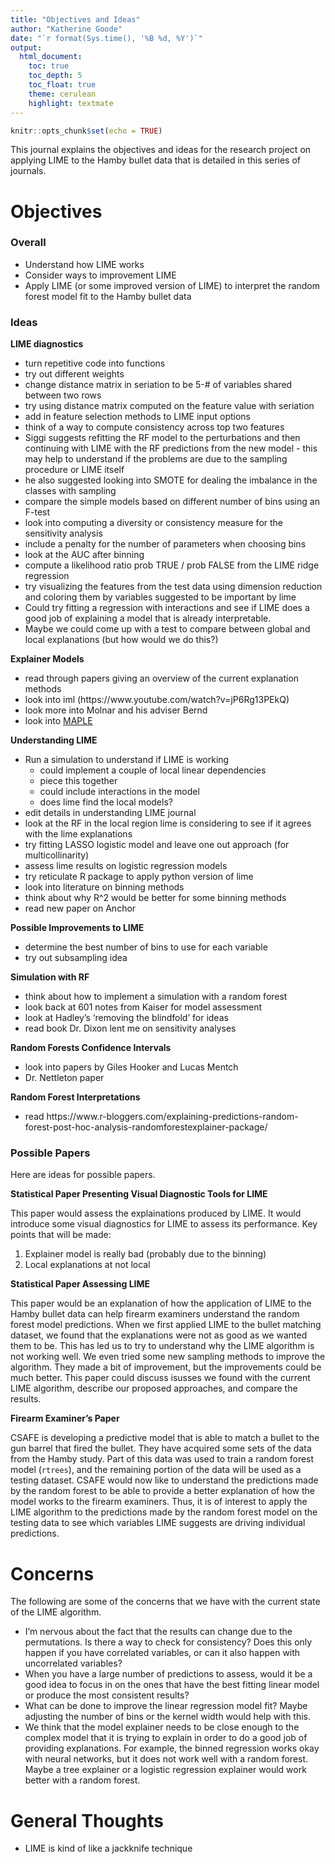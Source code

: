 ```yaml
---
title: "Objectives and Ideas"
author: "Katherine Goode"
date: "`r format(Sys.time(), '%B %d, %Y')`"
output:
  html_document:
    toc: true
    toc_depth: 5
    toc_float: true
    theme: cerulean
    highlight: textmate
---
```


```r
knitr::opts_chunk$set(echo = TRUE)
```

This journal explains the objectives and ideas for the research project on applying LIME to the Hamby bullet data that is detailed in this series of journals. 

# Objectives

### Overall

- Understand how LIME works
- Consider ways to improvement LIME
- Apply LIME (or some improved version of LIME) to interpret the random forest model fit to the Hamby bullet data

### Ideas

**LIME diagnostics**  

- turn repetitive code into functions
- try out different weights
- change distance matrix in seriation to be 5-# of variables shared between two rows
- try using distance matrix computed on the feature value with seriation
- add in feature selection methods to LIME input options
- think of a way to compute consistency across top two features
- Siggi suggests refitting the RF model to the perturbations and then continuing with LIME with the RF predictions from the new model - this may help to understand if the problems are due to the sampling procedure or LIME itself
- he also suggested looking into SMOTE for dealing the imbalance in the classes with sampling
- compare the simple models based on different number of bins using an F-test
- look into computing a diversity or consistency measure for the sensitivity analysis
- include a penalty for the number of parameters when choosing bins
- look at the AUC after binning
- compute a likelihood ratio prob TRUE / prob FALSE from the LIME ridge regression
- try visualizing the features from the test data using dimension reduction and
coloring them by variables suggested to be important by lime
- Could try fitting a regression with interactions and see if LIME does a good job of explaining a model that is already interpretable.
- Maybe we could come up with a test to compare between global and local explanations (but how would we do this?)  
  
**Explainer Models**

- read through papers giving an overview of the current explanation methods
- look into iml (https://www.youtube.com/watch?v=jP6Rg13PEkQ)
- look more into Molnar and his adviser Bernd
- look into [MAPLE](https://blog.ml.cmu.edu/2019/07/13/towards-interpretable-tree-ensembles/)
    
**Understanding LIME**

- Run a simulation to understand if LIME is working
    - could implement a couple of local linear dependencies
    - piece this together
    - could include interactions in the model
    - does lime find the local models?
- edit details in understanding LIME journal
- look at the RF in the local region lime is considering to see if it agrees with the lime explanations
- try fitting LASSO logistic model and leave one out approach (for multicollinarity)
- assess lime results on logistic regression models
- try reticulate R package to apply python version of lime
- look into literature on binning methods
- think about why R^2 would be better for some binning methods
- read new paper on Anchor
    
**Possible Improvements to LIME**

- determine the best number of bins to use for each variable
- try out subsampling idea

**Simulation with RF**

- think about how to implement a simulation with a random forest
- look back at 601 notes from Kaiser for model assessment
- look at Hadley's 'removing the blindfold' for ideas
- read book Dr. Dixon lent me on sensitivity analyses

**Random Forests Confidence Intervals**

- look into papers by Giles Hooker and Lucas Mentch
- Dr. Nettleton paper

**Random Forest Interpretations**

- read https://www.r-bloggers.com/explaining-predictions-random-forest-post-hoc-analysis-randomforestexplainer-package/

### Possible Papers

Here are ideas for possible papers.

**Statistical Paper Presenting Visual Diagnostic Tools for LIME**

This paper would assess the explainations produced by LIME. It would introduce some visual diagnostics for LIME to assess its performance. Key points that will be made:

1. Explainer model is really bad (probably due to the binning)
2. Local explanations at not local

**Statistical Paper Assessing LIME**

This paper would be an explanation of how the application of LIME to the Hamby bullet data can help firearm examiners understand the random forest model predictions. When we first applied LIME to the bullet matching dataset, we found that the explanations were not as good as we wanted them to be. This has led us to try to understand why the LIME algorithm is not working well. We even tried some new sampling methods to improve the algorithm. They made a bit of improvement, but the improvements could be much better. This paper could discuss isusses we found with the current LIME algorithm, describe our proposed approaches, and compare the results.

**Firearm Examiner's Paper**

CSAFE is developing a predictive model that is able to match a bullet to the gun barrel that fired the bullet. They have acquired some sets of the data from the Hamby study. Part of this data was used to train a random forest model (`rtrees`), and the remaining portion of the data will be used as a testing dataset. CSAFE would now like to understand the predictions made by the random forest to be able to provide a better explanation of how the model works to the firearm examiners. Thus, it is of interest to apply the LIME algorithm to the predictions made by the random forest model on the testing data to see which variables LIME suggests are driving individual predictions.

# Concerns

The following are some of the concerns that we have with the current state of the LIME algorithm.

- I'm nervous about the fact that the results can change due to the permutations. Is there a way to check for consistency? Does this only happen if you have correlated variables, or can it also happen with uncorrelated variables?
- When you have a large number of predictions to assess, would it be a good idea to focus in on the ones that have the best fitting linear model or produce the most consistent results?
- What can be done to improve the linear regression model fit? Maybe adjusting the number of bins or the kernel width would help with this.
- We think that the model explainer needs to be close enough to the complex model that it is trying to explain in order to do a good job of providing explanations. For example, the binned regression works okay with neural networks, but it does not work well with a random forest. Maybe a tree explainer or a logistic regression explainer would work better with a random forest.

# General Thoughts

- LIME is kind of like a jackknife technique
